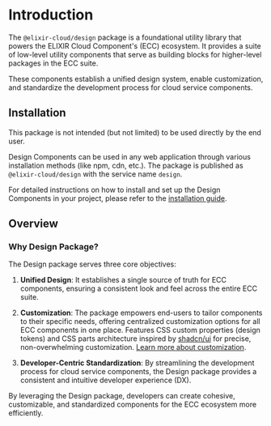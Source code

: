 
# Introduction

The `@elixir-cloud/design` package is a foundational utility library that powers the ELIXIR Cloud Component's (ECC) ecosystem. It provides a suite of low-level utility components that serve as building blocks for higher-level packages in the ECC suite.

These components establish a unified design system, enable customization, and standardize the development process for cloud service components.

## Installation

<Callout type='warning'>
  <div className='text-sm flex items-center'>
    This package is not intended (but not limited) to be used directly by the end user.
  </div>
</Callout>

Design Components can be used in any web application through various installation methods (like npm, cdn, etc.). The package is published as `@elixir-cloud/design` with the service name `design`.

For detailed instructions on how to install and set up the Design Components in your project, please refer to the [installation guide](/docs/installation).

## Overview

### Why Design Package?

The Design package serves three core objectives:

1. **Unified Design**: It establishes a single source of truth for ECC components, ensuring a consistent look and feel across the entire ECC suite.

2. **Customization**: The package empowers end-users to tailor components to their specific needs, offering centralized customization options for all ECC components in one place. Features CSS custom properties (design tokens) and CSS parts architecture inspired by [shadcn/ui](https://ui.shadcn.com/) for precise, non-overwhelming customization. [Learn more about customization](/docs/customization).

3. **Developer-Centric Standardization**: By streamlining the development process for cloud service components, the Design package provides a consistent and intuitive developer experience (DX).

By leveraging the Design package, developers can create cohesive, customizable, and standardized components for the ECC ecosystem more efficiently.
